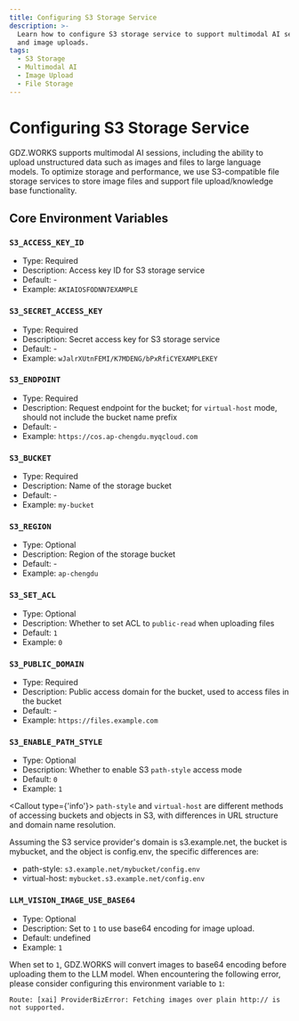 ```yaml
---
title: Configuring S3 Storage Service
description: >-
  Learn how to configure S3 storage service to support multimodal AI sessions
  and image uploads.
tags:
  - S3 Storage
  - Multimodal AI
  - Image Upload
  - File Storage
---
```


# Configuring S3 Storage Service

GDZ.WORKS supports multimodal AI sessions, including the ability to upload unstructured data such as images and files to large language models. To optimize storage and performance, we use S3-compatible file storage services to store image files and support file upload/knowledge base functionality.

## Core Environment Variables

### `S3_ACCESS_KEY_ID`

- Type: Required
- Description: Access key ID for S3 storage service
- Default: -
- Example: `AKIAIOSFODNN7EXAMPLE`

### `S3_SECRET_ACCESS_KEY`

- Type: Required
- Description: Secret access key for S3 storage service
- Default: -
- Example: `wJalrXUtnFEMI/K7MDENG/bPxRfiCYEXAMPLEKEY`

### `S3_ENDPOINT`

- Type: Required
- Description: Request endpoint for the bucket; for `virtual-host` mode, should not include the bucket name prefix
- Default: -
- Example: `https://cos.ap-chengdu.myqcloud.com`

### `S3_BUCKET`

- Type: Required
- Description: Name of the storage bucket
- Default: -
- Example: `my-bucket`

### `S3_REGION`

- Type: Optional
- Description: Region of the storage bucket
- Default: -
- Example: `ap-chengdu`

### `S3_SET_ACL`

- Type: Optional
- Description: Whether to set ACL to `public-read` when uploading files
- Default: `1`
- Example: `0`

### `S3_PUBLIC_DOMAIN`

- Type: Required
- Description: Public access domain for the bucket, used to access files in the bucket
- Default: -
- Example: `https://files.example.com`

### `S3_ENABLE_PATH_STYLE`

- Type: Optional
- Description: Whether to enable S3 `path-style` access mode
- Default: `0`
- Example: `1`

<Callout type={'info'}>
  `path-style` and `virtual-host` are different methods of accessing buckets and objects in S3, with differences in URL structure and domain name resolution.

  Assuming the S3 service provider's domain is s3.example.net, the bucket is mybucket, and the object is config.env, the specific differences are:

  - path-style: `s3.example.net/mybucket/config.env`
  - virtual-host: `mybucket.s3.example.net/config.env`
</Callout>

### `LLM_VISION_IMAGE_USE_BASE64`

- Type: Optional
- Description: Set to `1` to use base64 encoding for image upload.
- Default: undefined
- Example: `1`

When set to `1`, GDZ.WORKS will convert images to base64 encoding before
uploading them to the LLM model. When encountering the following error,
please consider configuring this environment variable to `1`:

```log
Route: [xai] ProviderBizError: Fetching images over plain http:// is not supported.
```
